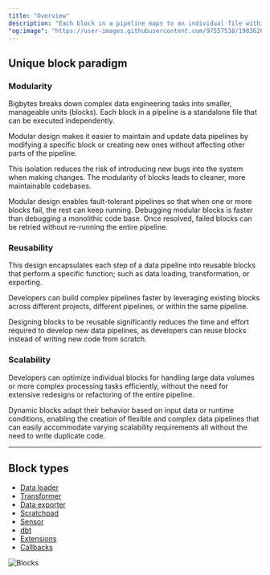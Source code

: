 ```yaml
---
title: "Overview"
description: "Each block in a pipeline maps to an individual file within a project. Blocks can be reused and shared across multiple pipelines within the same project."
"og:image": "https://user-images.githubusercontent.com/97557538/198362650-6a61dfb2-8afb-40d4-b5ce-fb9f145f23a6.png"
---
```


## Unique block paradigm

### Modularity

Bigbytes breaks down complex data engineering tasks into smaller, manageable units (blocks). Each block in a pipeline is a standalone file that can be executed independently.

Modular design makes it easier to maintain and update data pipelines by modifying a specific block or creating new ones without affecting other parts of the pipeline.

This isolation reduces the risk of introducing new bugs into the system when making changes. The modularity of blocks leads to cleaner, more maintainable codebases.

Modular design enables fault-tolerant pipelines so that when one or more blocks fail, the rest can keep running. Debugging modular blocks is faster than debugging a monolithic code base. Once resolved, failed blocks can be retried without re-running the entire pipeline.

### Reusability

This design encapsulates each step of a data pipeline into reusable blocks that perform a specific function; such as data loading, transformation, or exporting.

Developers can build complex pipelines faster by leveraging existing blocks across different projects, different pipelines, or within the same pipeline.

Designing blocks to be reusable significantly reduces the time and effort required to develop new data pipelines, as developers can reuse blocks instead of writing new code from scratch.

### Scalability

Developers can optimize individual blocks for handling large data volumes or more complex processing tasks efficiently, without the need for extensive redesigns or refactoring of the entire pipeline.

Dynamic blocks adapt their behavior based on input data or runtime conditions, enabling the creation of flexible and complex data pipelines that can easily accommodate varying scalability requirements all without the need to write duplicate code.

---

## Block types

- [Data loader](/design/blocks/data-loader)
- [Transformer](/design/blocks/transformer)
- [Data exporter](/design/blocks/data-exporter)
- [Scratchpad](/design/blocks/scratchpad)
- [Sensor](/design/blocks/sensor)
- [dbt](/dbt/overview)
- [Extensions](/design/blocks/extension)
- [Callbacks](/design/blocks/callbacks)

<Frame>
  <img alt="Blocks" src="https://user-images.githubusercontent.com/97557538/198362650-6a61dfb2-8afb-40d4-b5ce-fb9f145f23a6.png" />
</Frame>
